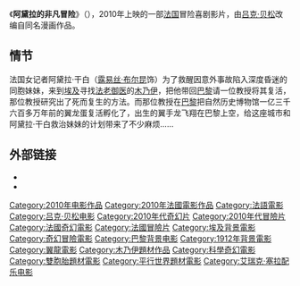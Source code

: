{{noteTA
|T=zh-cn:阿黛拉的非凡冒险; zh-tw:神鬼驚奇：古生物復活; zh-hk:幻險巴黎：美女、魔龍、木乃伊;
|G1=Show
|1=zh-cn:阿黛拉的非凡冒险; zh-tw:神鬼驚奇：古生物復活; zh-hk:幻險巴黎：美女、魔龍、木乃伊;
}}
{{Infobox film
| name           = 阿黛拉的非凡冒险
| original_name = Les Aventures extraordinaires d'Adèle Blanc-Sec
| tw_name = 神鬼驚奇：古生物復活
| hk_name = 幻險巴黎：美女、魔龍、木乃伊
| cn_name = 阿黛拉的非凡冒险
| image          = 阿黛拉的非凡冒险.jpg
| caption        = 中國版院线海报
| director       = [[吕克·贝松|吕克·贝松]]
| producer       = 吕克·贝松
| writer         = 吕克·贝松<br /><small>(漫画)</small><br />[[雅克·塔尔迪|雅克·塔尔迪]]
| starring       = [[露易丝·布尔昆|露易丝·布尔昆]]<br />[[吉尔·勒卢什|吉尔·勒卢什]]<br />[[菲利普·拿翁|菲利普·拿翁]]
| music          = [[艾瑞克·塞拉|艾瑞克·塞拉]]
| cinematography = 西瑞·艾伯嘉
| studio         = [[欧罗巴影业|欧罗巴影业]]<br />Aproulaï <br />TF1 Films Production
| distributor    = 
| released       = （法国）[[2010年4月|2010年4月14日]] <br /> （中国大陆）2010年8月3日
| runtime        = 
| country        = [[法国|法国]]
| language       = 法语
| budget         = 
| gross          = 
| preceded_by    =
| followed_by    = 
| tw_name        = 神鬼惊奇：古生物复活
| hk_name        = 幻险巴黎：美女、魔龙、木乃伊
}}
《'''阿黛拉的非凡冒险'''》（{{lang-fr|Les Aventures extraordinaires d'Adèle Blanc-Sec}}），2010年上映的一部[[法国|法国]]冒险喜剧影片，由[[吕克·贝松|吕克·贝松]]改编自同名漫画作品。

== 情节 ==
法国女记者阿黛拉·干白（[[露易丝·布尔昆|露易丝·布尔昆]]饰）为了救醒因意外事故陷入深度昏迷的同胞妹妹，来到[[埃及|埃及]]寻找[[法老|法老]][[御医|御医]]的[[木乃伊|木乃伊]]，把他带回[[巴黎|巴黎]]请一位教授将其复活，那位教授研究出了死而复生的方法。而那位教授在[[巴黎|巴黎]]把自然历史博物馆一亿三千六百多万年前的翼龙蛋复活孵化了，出生的翼手龙飞翔在巴黎上空，给这座城市和阿黛拉·干白救治妹妹的计划带来了不少麻烦……

== 外部链接 ==
* {{official|http://www.adeleblancsec-lefilm.com/}}
* {{imdb title|1179025|阿黛拉的非凡冒险}}

{{Luc Besson}}
{{DEFAULTSORT:Aventures extraordinaires d'Adèle Blanc-Sec, Les}}
[[Category:2010年电影作品|Category:2010年电影作品]]
[[Category:2010年法國電影作品|Category:2010年法國電影作品]]
[[Category:法語電影|Category:法語電影]]
[[Category:吕克·贝松电影|Category:吕克·贝松电影]]
[[Category:2010年代奇幻片|Category:2010年代奇幻片]]
[[Category:2010年代冒險片|Category:2010年代冒險片]]
[[Category:法國奇幻電影|Category:法國奇幻電影]]
[[Category:法國冒險片|Category:法國冒險片]]
[[Category:埃及背景電影|Category:埃及背景電影]]
[[Category:奇幻冒險電影|Category:奇幻冒險電影]]
[[Category:巴黎背景电影|Category:巴黎背景电影]]
[[Category:1912年背景電影|Category:1912年背景電影]]
[[Category:翼龍電影|Category:翼龍電影]]
[[Category:木乃伊題材作品|Category:木乃伊題材作品]]
[[Category:科學奇幻電影|Category:科學奇幻電影]]
[[Category:雙胞胎題材電影|Category:雙胞胎題材電影]]
[[Category:平行世界題材電影|Category:平行世界題材電影]]
[[Category:艾瑞克·塞拉配乐电影|Category:艾瑞克·塞拉配乐电影]]